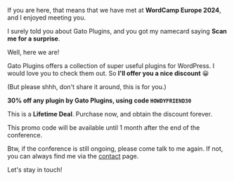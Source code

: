 If you are here, that means that we have met at **WordCamp Europe 2024**, and I enjoyed meeting you.

I surely told you about Gato Plugins, and you got my namecard saying **Scan me for a surprise**.

Well, here we are!

Gato Plugins offers a collection of super useful plugins for WordPress. I would love you to check them out. So **I'll offer you a nice discount** 😀

(But please shhh, don't share it around, this is for you.)

<div className="not-prose">

<Banner type='success'>

<p><strong className="text-gray-700 font-medium">30% off any plugin by Gato Plugins, using code <code className="text-purple-500 font-bold">HOWDYFRIEND30</code></strong></p>

<p>This is a <strong className="text-gray-700 font-medium">Lifetime Deal</strong>. Purchase now, and obtain the discount forever.</p>

</Banner>

</div>

This promo code will be available until 1 month after the end of the conference.

Btw, if the conference is still ongoing, please come talk to me again. If not, you can always find me via the <a className="text-blue-500 font-medium hover:text-blue-600" href="/contact">contact</a> page.

Let's stay in touch!
